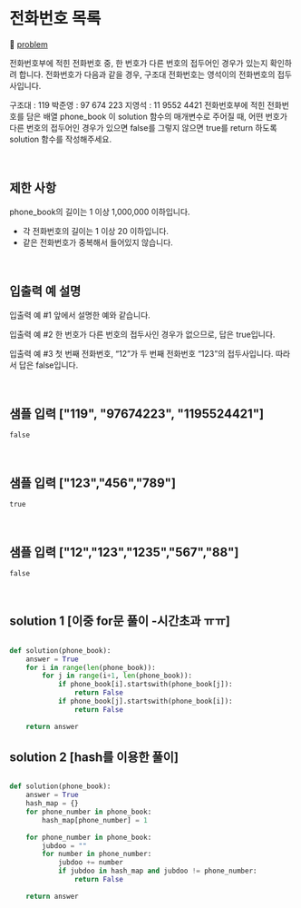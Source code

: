 # 전화번호 목록

🔗 [problem](https://school.programmers.co.kr/learn/courses/30/lessons/42577)

전화번호부에 적힌 전화번호 중, 한 번호가 다른 번호의 접두어인 경우가 있는지 확인하려 합니다.
전화번호가 다음과 같을 경우, 구조대 전화번호는 영석이의 전화번호의 접두사입니다.

구조대 : 119
박준영 : 97 674 223
지영석 : 11 9552 4421
전화번호부에 적힌 전화번호를 담은 배열 phone_book 이 solution 함수의 매개변수로 주어질 때, 어떤 번호가 다른 번호의 접두어인 경우가 있으면 false를 그렇지 않으면 true를 return 하도록 solution 함수를 작성해주세요.

<br />

## 제한 사항

phone_book의 길이는 1 이상 1,000,000 이하입니다.
- 각 전화번호의 길이는 1 이상 20 이하입니다.
- 같은 전화번호가 중복해서 들어있지 않습니다.

<br />


## 입출력 예 설명

입출력 예 #1
앞에서 설명한 예와 같습니다.

입출력 예 #2
한 번호가 다른 번호의 접두사인 경우가 없으므로, 답은 true입니다.

입출력 예 #3
첫 번째 전화번호, “12”가 두 번째 전화번호 “123”의 접두사입니다. 따라서 답은 false입니다.

<br />


## 샘플 입력 ["119", "97674223", "1195524421"]

```
false
```

<br />

## 샘플 입력 ["123","456","789"]

```
true
```

<br />

## 샘플 입력 ["12","123","1235","567","88"]
```
false
```
<br />


## solution 1 [이중 for문 풀이 -시간초과 ㅠㅠ]

```PYTHON

def solution(phone_book):
    answer = True
    for i in range(len(phone_book)):
        for j in range(i+1, len(phone_book)):
            if phone_book[i].startswith(phone_book[j]):
                return False
            if phone_book[j].startswith(phone_book[i]):
                return False
            
    return answer

```

## solution 2 [hash를 이용한 풀이]

```PYTHON

def solution(phone_book):
    answer = True
    hash_map = {}
    for phone_number in phone_book:
        hash_map[phone_number] = 1
        
    for phone_number in phone_book:
        jubdoo = ""
        for number in phone_number:
            jubdoo += number
            if jubdoo in hash_map and jubdoo != phone_number:
                return False
            
    return answer

```


